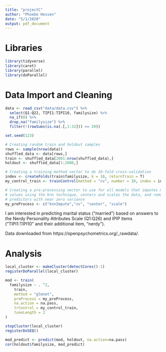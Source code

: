 ```yaml
---
title: "projectC"
author: "Phoebe Hessen"
date: "5/1/2020"
output: pdf_document
---
```


# Libraries

```r
library(tidyverse)
library(caret)
library(parallel)
library(doParallel)
```


# Data Import and Cleaning

```r
data <- read_csv("data/data.csv") %>%
  select(Q1:Q22, TIPI1:TIPI10, familysize) %>%
  na_if(0) %>%
  drop_na("familysize") %>%
  filter(!(rowSums(is.na(.[,1:32])) >= 20))

set.seed(123)

# Creating random train and holdout samples
rows <- sample(nrow(data))
shuffled_data <- data[rows,]
train <- shuffled_data[2001:nrow(shuffled_data),]
holdout <- shuffled_data[1:2000,]

# Creating a training method vector to do 10-fold cross-validation
index <- createFolds(train$familysize, k = 10, returnTrain = T)
my_control_train <- trainControl(method = "cv", number = 10, index = index, verboseIter = T)

# Creating a pre-processing vector to use for all models that imputes missing
# values using the knn technique, centers and scales the data, and removes
# predictors with near zero variance
my_preProcess <- c("knnImpute","zv", "center", "scale")
```


I am interested in predicting marital status ("married") based on answers to 
the Nerdy Personality Attributes Scale (Q1:Q26) and IPIP items ("TIPI1:TIPI10"
and their additional item, "nerdy"). 

Data downloaded from https://openpsychometrics.org/_rawdata/. 


# Analysis

```r
local_cluster <- makeCluster(detectCores()-1)
registerDoParallel(local_cluster)

mod <- train(
  familysize ~ . ^2, 
    train,
    method = "glmnet",
    preProcess = my_preProcess,
    na.action = na.pass,
    trControl = my_control_train,
    tuneLength = 2
)

stopCluster(local_cluster)
registerDoSEQ()
```


```r
mod_predict <- predict(mod, holdout, na.action=na.pass)
cor(holdout$familysize, mod_predict)
```






